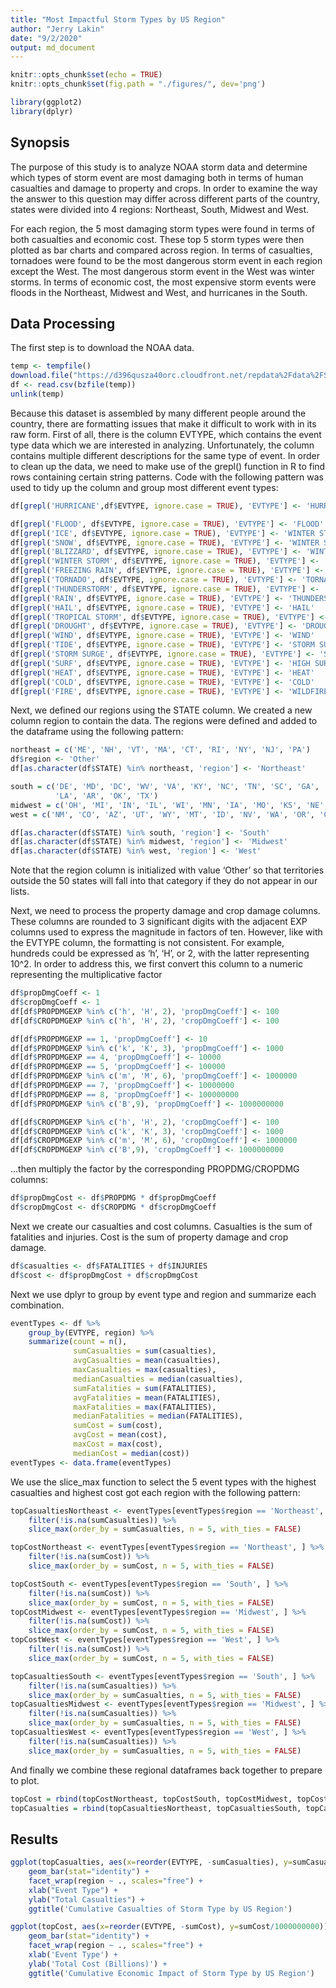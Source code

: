 ```yaml
---
title: "Most Impactful Storm Types by US Region"
author: "Jerry Lakin"
date: "9/2/2020"
output: md_document
---
```


```r
knitr::opts_chunk$set(echo = TRUE)
knitr::opts_chunk$set(fig.path = "./figures/", dev='png')
```

```r
library(ggplot2)
library(dplyr)
```

## Synopsis

The purpose of this study is to analyze NOAA storm data and determine which types of storm event are most damaging both in terms of human casualties and damage to property and crops. In order to examine the way the answer to this question may differ across different parts of the country, states were divided into 4 regions: Northeast, South, Midwest and West. 

For each region, the 5 most damaging storm types were found in terms of both casualties and economic cost. These top 5 storm types were then plotted as bar charts and compared across region. In terms of casualties, tornadoes were found to be the most dangerous storm event in each region except the West. The most dangerous storm event in the West was winter storms. In terms of economic cost, the most expensive storm events were floods in the Northeast, Midwest and West, and hurricanes in the South.

## Data Processing

The first step is to download the NOAA data. 

```r
temp <- tempfile()
download.file("https://d396qusza40orc.cloudfront.net/repdata%2Fdata%2FStormData.csv.bz2",temp)
df <- read.csv(bzfile(temp))
unlink(temp)
```

Because this dataset is assembled by many different people around the country, there are formatting issues that make it difficult to work with in its raw form. First of all, there is the column EVTYPE, which contains the event type data which we are interested in analyzing. Unfortunately, the column contains multiple different descriptions for the same type of event. In order to clean up the data, we need to make use of the grepl() function in R to find rows containing certain string patterns. Code with the following pattern was used to tidy up the column and group most different event types:

```r
df[grepl('HURRICANE',df$EVTYPE, ignore.case = TRUE), 'EVTYPE'] <- 'HURRICANE'
```

```r
df[grepl('FLOOD', df$EVTYPE, ignore.case = TRUE), 'EVTYPE'] <- 'FLOOD'
df[grepl('ICE', df$EVTYPE, ignore.case = TRUE), 'EVTYPE'] <- 'WINTER STORM' 
df[grepl('SNOW', df$EVTYPE, ignore.case = TRUE), 'EVTYPE'] <- 'WINTER STORM'
df[grepl('BLIZZARD', df$EVTYPE, ignore.case = TRUE), 'EVTYPE'] <- 'WINTER STORM'
df[grepl('WINTER STORM', df$EVTYPE, ignore.case = TRUE), 'EVTYPE'] <- 'WINTER STORM'
df[grepl('FREEZING RAIN', df$EVTYPE, ignore.case = TRUE), 'EVTYPE'] <- 'WINTER STORM'
df[grepl('TORNADO', df$EVTYPE, ignore.case = TRUE), 'EVTYPE'] <- 'TORNADO'
df[grepl('THUNDERSTORM', df$EVTYPE, ignore.case = TRUE), 'EVTYPE'] <- 'THUNDERSTORM'
df[grepl('RAIN', df$EVTYPE, ignore.case = TRUE), 'EVTYPE'] <- 'THUNDERSTORM'
df[grepl('HAIL', df$EVTYPE, ignore.case = TRUE), 'EVTYPE'] <- 'HAIL'
df[grepl('TROPICAL STORM', df$EVTYPE, ignore.case = TRUE), 'EVTYPE'] <- 'TROPICAL STORM'
df[grepl('DROUGHT', df$EVTYPE, ignore.case = TRUE), 'EVTYPE'] <- 'DROUGHT'
df[grepl('WIND', df$EVTYPE, ignore.case = TRUE), 'EVTYPE'] <- 'WIND'
df[grepl('TIDE', df$EVTYPE, ignore.case = TRUE), 'EVTYPE'] <- 'STORM SURGE'
df[grepl('STORM SURGE', df$EVTYPE, ignore.case = TRUE), 'EVTYPE'] <- 'STORM SURGE'
df[grepl('SURF', df$EVTYPE, ignore.case = TRUE), 'EVTYPE'] <- 'HIGH SURF'
df[grepl('HEAT', df$EVTYPE, ignore.case = TRUE), 'EVTYPE'] <- 'HEAT'
df[grepl('COLD', df$EVTYPE, ignore.case = TRUE), 'EVTYPE'] <- 'COLD'
df[grepl('FIRE', df$EVTYPE, ignore.case = TRUE), 'EVTYPE'] <- 'WILDFIRE'
```

Next, we defined our regions using the STATE column. We created a new column region to contain the data. The regions were defined and added to the dataframe using the following pattern:

```r
northeast = c('ME', 'NH', 'VT', 'MA', 'CT', 'RI', 'NY', 'NJ', 'PA')
df$region <- 'Other'
df[as.character(df$STATE) %in% northeast, 'region'] <- 'Northeast'
```
```r
south = c('DE', 'MD', 'DC', 'WV', 'VA', 'KY', 'NC', 'TN', 'SC', 'GA', 'FL', 'AL', 'MS',
          'LA', 'AR', 'OK', 'TX')
midwest = c('OH', 'MI', 'IN', 'IL', 'WI', 'MN', 'IA', 'MO', 'KS', 'NE', 'SD', 'ND')
west = c('NM', 'CO', 'AZ', 'UT', 'WY', 'MT', 'ID', 'NV', 'WA', 'OR', 'CA', 'AK', 'HI')

df[as.character(df$STATE) %in% south, 'region'] <- 'South'
df[as.character(df$STATE) %in% midwest, 'region'] <- 'Midwest'
df[as.character(df$STATE) %in% west, 'region'] <- 'West'
```

Note that the region column is initialized with value 'Other' so that territories outside the 50 states will fall into that category if they do not appear in our lists.

Next, we need to process the property damage and crop damage columns. These columns are rounded to 3 significant digits with the adjacent EXP columns used to express the magnitude in factors of ten. However, like with the EVTYPE column, the formatting is not consistent. For example, hundreds could be expressed as 'h', 'H', or 2, with the latter representing 10^2. In order to address this, we first convert this column to a numeric representing the multiplicative factor

```r
df$propDmgCoeff <- 1
df$cropDmgCoeff <- 1
df[df$PROPDMGEXP %in% c('h', 'H', 2), 'propDmgCoeff'] <- 100
df[df$CROPDMGEXP %in% c('h', 'H', 2), 'cropDmgCoeff'] <- 100
```

```r
df[df$PROPDMGEXP == 1, 'propDmgCoeff'] <- 10
df[df$PROPDMGEXP %in% c('k', 'K', 3), 'propDmgCoeff'] <- 1000
df[df$PROPDMGEXP == 4, 'propDmgCoeff'] <- 10000
df[df$PROPDMGEXP == 5, 'propDmgCoeff'] <- 100000
df[df$PROPDMGEXP %in% c('m', 'M', 6), 'propDmgCoeff'] <- 1000000
df[df$PROPDMGEXP == 7, 'propDmgCoeff'] <- 10000000
df[df$PROPDMGEXP == 8, 'propDmgCoeff'] <- 100000000
df[df$PROPDMGEXP %in% c('B',9), 'propDmgCoeff'] <- 1000000000

df[df$CROPDMGEXP %in% c('h', 'H', 2), 'cropDmgCoeff'] <- 100
df[df$CROPDMGEXP %in% c('k', 'K', 3), 'cropDmgCoeff'] <- 1000
df[df$CROPDMGEXP %in% c('m', 'M', 6), 'cropDmgCoeff'] <- 1000000
df[df$CROPDMGEXP %in% c('B',9), 'cropDmgCoeff'] <- 1000000000
```

...then multiply the factor by the corresponding PROPDMG/CROPDMG columns:

```r
df$propDmgCost <- df$PROPDMG * df$propDmgCoeff
df$cropDmgCost <- df$CROPDMG * df$cropDmgCoeff
```

Next we create our casualties and cost columns. Casualties is the sum of fatalities and injuries. Cost is the sum of property damage and crop damage.

```r
df$casualties <- df$FATALITIES + df$INJURIES
df$cost <- df$propDmgCost + df$cropDmgCost
```

Next we use dplyr to group by event type and region and summarize each combination.

```r
eventTypes <- df %>% 
    group_by(EVTYPE, region) %>% 
    summarize(count = n(),
              sumCasualties = sum(casualties),
              avgCasualties = mean(casualties),
              maxCasualties = max(casualties),
              medianCasualties = median(casualties),
              sumFatalities = sum(FATALITIES),
              avgFatalities = mean(FATALITIES),
              maxFatalities = max(FATALITIES),
              medianFatalities = median(FATALITIES),
              sumCost = sum(cost),
              avgCost = mean(cost),
              maxCost = max(cost),
              medianCost = median(cost))
eventTypes <- data.frame(eventTypes)
```

We use the slice_max function to select the 5 event types with the highest casualties and highest cost got each region with the following pattern:

```r
topCasualtiesNortheast <- eventTypes[eventTypes$region == 'Northeast', ] %>% 
    filter(!is.na(sumCasualties)) %>%
    slice_max(order_by = sumCasualties, n = 5, with_ties = FALSE)

topCostNortheast <- eventTypes[eventTypes$region == 'Northeast', ] %>% 
    filter(!is.na(sumCost)) %>%
    slice_max(order_by = sumCost, n = 5, with_ties = FALSE)
```
```r
topCostSouth <- eventTypes[eventTypes$region == 'South', ] %>% 
    filter(!is.na(sumCost)) %>%
    slice_max(order_by = sumCost, n = 5, with_ties = FALSE)
topCostMidwest <- eventTypes[eventTypes$region == 'Midwest', ] %>% 
    filter(!is.na(sumCost)) %>%
    slice_max(order_by = sumCost, n = 5, with_ties = FALSE)
topCostWest <- eventTypes[eventTypes$region == 'West', ] %>% 
    filter(!is.na(sumCost)) %>%
    slice_max(order_by = sumCost, n = 5, with_ties = FALSE)

topCasualtiesSouth <- eventTypes[eventTypes$region == 'South', ] %>% 
    filter(!is.na(sumCasualties)) %>%
    slice_max(order_by = sumCasualties, n = 5, with_ties = FALSE)
topCasualtiesMidwest <- eventTypes[eventTypes$region == 'Midwest', ] %>% 
    filter(!is.na(sumCasualties)) %>%
    slice_max(order_by = sumCasualties, n = 5, with_ties = FALSE)
topCasualtiesWest <- eventTypes[eventTypes$region == 'West', ] %>% 
    filter(!is.na(sumCasualties)) %>%
    slice_max(order_by = sumCasualties, n = 5, with_ties = FALSE)
```

And finally we combine these regional dataframes back together to prepare to plot.

```r
topCost = rbind(topCostNortheast, topCostSouth, topCostMidwest, topCostWest)
topCasualties = rbind(topCasualtiesNortheast, topCasualtiesSouth, topCasualtiesMidwest, topCasualtiesWest)
```

## Results

```r
ggplot(topCasualties, aes(x=reorder(EVTYPE, -sumCasualties), y=sumCasualties)) +
    geom_bar(stat="identity") +
    facet_wrap(region ~ ., scales="free") +
    xlab("Event Type") +
    ylab("Total Casualties") +
    ggtitle('Cumulative Casualties of Storm Type by US Region')
```

```r
ggplot(topCost, aes(x=reorder(EVTYPE, -sumCost), y=sumCost/1000000000)) +
    geom_bar(stat="identity") +
    facet_wrap(region ~ ., scales="free") +
    xlab('Event Type') +
    ylab('Total Cost (Billions)') +
    ggtitle('Cumulative Economic Impact of Storm Type by US Region')
```

